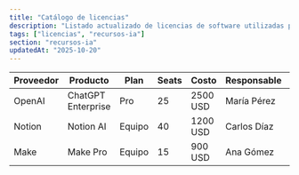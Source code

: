 ```yaml
---
title: "Catálogo de licencias"
description: "Listado actualizado de licencias de software utilizadas por TROPICA."
tags: ["licencias", "recursos-ia"]
section: "recursos-ia"
updatedAt: "2025-10-20"
---
```


| Proveedor | Producto | Plan | Seats | Costo | Responsable | Renovación |
| --- | --- | --- | --- | --- | --- | --- |
| OpenAI | ChatGPT Enterprise | Pro | 25 | 2500 USD | María Pérez | 2024-12-15 |
| Notion | Notion AI | Equipo | 40 | 1200 USD | Carlos Díaz | 2024-09-01 |
| Make | Make Pro | Equipo | 15 | 900 USD | Ana Gómez | 2025-01-10 |
